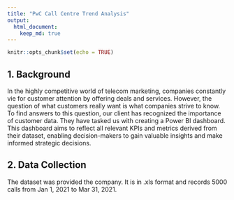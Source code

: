 ```yaml
---
title: "PwC Call Centre Trend Analysis"
output:   
  html_document:
    keep_md: true
---
```


```r
knitr::opts_chunk$set(echo = TRUE)
```

## 1. Background

In the highly competitive world of telecom marketing, companies constantly vie for customer attention by offering deals and services. However, the question of what customers really want is what companies strive to know. To find answers to this question, our client has recognized the importance of customer data. They have tasked us with creating a Power BI dashboard. This dashboard aims to reflect all relevant KPIs and metrics derived from their dataset, enabling decision-makers to gain valuable insights and make informed strategic decisions.

## 2. Data Collection

The dataset was provided the company. It is in .xls format and records 5000 calls from Jan 1, 2021 to Mar 31, 2021.
